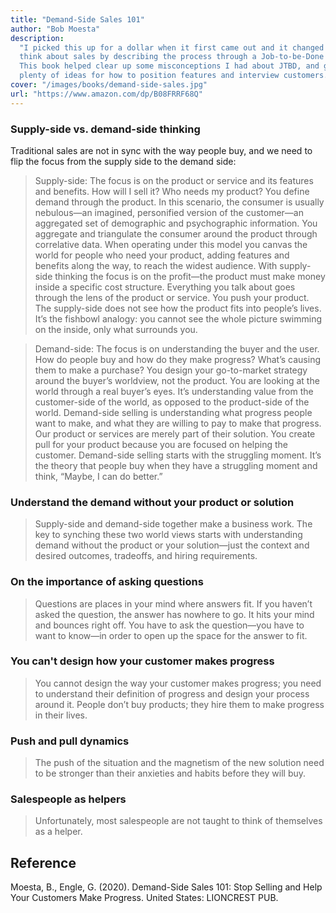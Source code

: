 ```yaml
---
title: "Demand-Side Sales 101"
author: "Bob Moesta"
description:
  "I picked this up for a dollar when it first came out and it changed the way I
  think about sales by describing the process through a Job-to-be-Done lens.
  This book helped clear up some misconceptions I had about JTBD, and gave me
  plenty of ideas for how to position features and interview customers."
cover: "/images/books/demand-side-sales.jpg"
url: "https://www.amazon.com/dp/B08FRRF68Q"
---
```


### Supply-side vs. demand-side thinking

Traditional sales are not in sync with the way people buy, and we need to flip
the focus from the supply side to the demand side:

> Supply-side: The focus is on the product or service and its features and
> benefits. How will I sell it? Who needs my product? You define demand through
> the product. In this scenario, the consumer is usually nebulous—an imagined,
> personified version of the customer—an aggregated set of demographic and
> psychographic information. You aggregate and triangulate the consumer around
> the product through correlative data. When operating under this model you
> canvas the world for people who need your product, adding features and
> benefits along the way, to reach the widest audience. With supply-side
> thinking the focus is on the profit—the product must make money inside a
> specific cost structure. Everything you talk about goes through the lens of
> the product or service. You push your product. The supply-side does not see
> how the product fits into people’s lives. It’s the fishbowl analogy: you
> cannot see the whole picture swimming on the inside, only what surrounds you.

> Demand-side: The focus is on understanding the buyer and the user. How do
> people buy and how do they make progress? What’s causing them to make a
> purchase? You design your go-to-market strategy around the buyer’s worldview,
> not the product. You are looking at the world through a real buyer’s eyes.
> It’s understanding value from the customer-side of the world, as opposed to
> the product-side of the world. Demand-side selling is understanding what
> progress people want to make, and what they are willing to pay to make that
> progress. Our product or services are merely part of their solution. You
> create pull for your product because you are focused on helping the customer.
> Demand-side selling starts with the struggling moment. It’s the theory that
> people buy when they have a struggling moment and think, “Maybe, I can do
> better.”

### Understand the demand without your product or solution

> Supply-side and demand-side together make a business work. The key to synching
> these two world views starts with understanding demand without the product or
> your solution—just the context and desired outcomes, tradeoffs, and hiring
> requirements.

### On the importance of asking questions

> Questions are places in your mind where answers fit. If you haven’t asked the
> question, the answer has nowhere to go. It hits your mind and bounces right
> off. You have to ask the question—you have to want to know—in order to open up
> the space for the answer to fit.

### You can't design how your customer makes progress

> You cannot design the way your customer makes progress; you need to understand
> their definition of progress and design your process around it. People don’t
> buy products; they hire them to make progress in their lives.

### Push and pull dynamics

> The push of the situation and the magnetism of the new solution need to be
> stronger than their anxieties and habits before they will buy.

### Salespeople as helpers

> Unfortunately, most salespeople are not taught to think of themselves as a
> helper.

<HrSection />

## Reference

Moesta, B., Engle, G. (2020). Demand-Side Sales 101: Stop Selling and Help Your
Customers Make Progress. United States: LIONCREST PUB.
